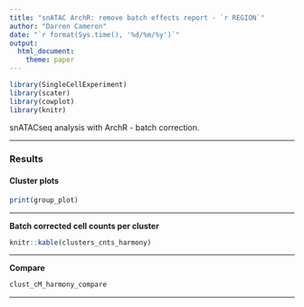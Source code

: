 ```yaml
---
title: "snATAC ArchR: remove batch effects report - `r REGION`"
author: "Darren Cameron"
date: "`r format(Sys.time(), '%d/%m/%y')`"
output:
  html_document:
    theme: paper
---
```


```r
library(SingleCellExperiment)
library(scater)
library(cowplot)
library(knitr)
```

snATACseq analysis with ArchR - batch correction.

*** 

### Results {.tabset}

#### Cluster plots {.tabset}

```R
print(group_plot)
```

***

**Batch corrected cell counts per cluster**

```R
knitr::kable(clusters_cnts_harmony)
```

***

**Compare**

```R
clust_cM_harmony_compare
```

***

